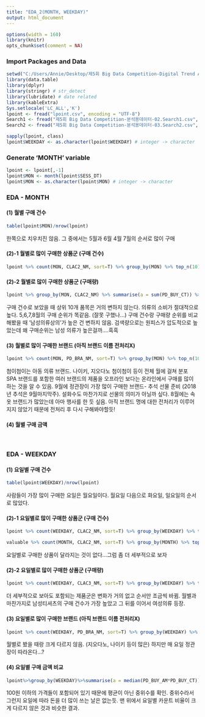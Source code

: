 ```yaml
---
title: "EDA_2(MONTH, WEEKDAY)"
output: html_document
---
```


```r
options(width = 160)
library(knitr)
opts_chunk$set(comment = NA)
```

### Import Packages and Data
```r
setwd("C:/Users/Annie/Desktop/제5회 Big Data Competition-Digital Trend Analyzer")
library(data.table)
library(dplyr)
library(stringr) # str_detect
library(lubridate) # date related
library(kableExtra)
Sys.setlocale('LC_ALL','K')
lpoint <- fread("lpoint.csv", encoding = "UTF-8")
Search1 <- fread("제5회 Big Data Competition-분석용데이터-02.Search1.csv", encoding = "UTF-8")
Search2 <- fread("제5회 Big Data Competition-분석용데이터-03.Search2.csv", encoding = "UTF-8")
```

```r
sapply(lpoint, class)
lpoint$WEEKDAY <- as.character(lpoint$WEEKDAY) # integer -> character
```

### Generate 'MONTH' variable 
```r
lpoint <- lpoint[,-1]
lpoint$MON <- month(lpoint$SESS_DT)
lpoint$MON <- as.character(lpoint$MON) # integer -> character
```

### EDA - MONTH
#### (1) 월별 구매 건수
```r
table(lpoint$MON)/nrow(lpoint)
```

한쪽으로 치우치진 않음. 그 중에서는 5월과 6월 4월 7월의 순서로 많이 구매

#### (2)-1 월별로 많이 구매한 상품군 (구매 건수)
```r
lpoint %>% count(MON, CLAC2_NM, sort=T) %>% group_by(MON) %>% top_n(10) %>% arrange(MON)
```

#### (2)-2 월별로 많이 구매한 상품군 (구매량)
```r
lpoint %>% group_by(MON, CLAC2_NM) %>% summarise(a = sum(PD_BUY_CT)) %>% top_n(10)
```

구매 건수로 보았을 때 상위 10개 품목은 거의 변하지 않는다. 의류의 소비가 절대적으로 높다. 5,6,7,8월의 구매 순위가 똑같음. (잘못 구했나...) 구매 건수랑 구매량 순위를 비교해봤을 때  '남성의류상의'가 높은 건 변하지 않음. 검색량으로는 원피스가 압도적으로 높았는데 왜 구매순위는 남성 의류가 높은걸까....흑흑 

#### (3) 월별로 많이 구매한 브랜드 (아직 브랜드 이름 전처리X)
```r
lpoint %>% count(MON, PD_BRA_NM, sort=T) %>% group_by(MON) %>% top_n(10) %>% arrange(MON)
```

첨이첨이는 아동 의류 브랜드. 나이키, 지오다노 첨이첨이 등이 전체 월에 걸쳐 분포 SPA 브랜드를 포함한 여러 브랜드의 제품을 오프라인 보다는 온라인에서 구매를 많이 하는 것을 알 수 있음. 9월에 정관장이 가장 많이 구매한 브랜드- 추석 선물 준비 (2018년 추석은 9월마지막주). 설화수도 마찬가지로 선물의 의미가 아닐까 싶다. 8월에는 속옷 브랜드가 많았는데 아마 행사를 한 듯 싶음. 아직 브랜드 명에 대한 전처리가 이루어지지 않았기 때문에 전처리 후 다시 구해봐야할듯!

#### (4) 월별 구매 금액

\ 

### EDA - WEEKDAY
#### (1) 요일별 구매 건수
```r
table(lpoint$WEEKDAY)/nrow(lpoint)
```
사람들이 가장 많이 구매한 요일은 월요일이다. 월요일 다음으로 화요일, 일요일의 순서로 많았다.

#### (2)-1 요일별로 많이 구매한 상품군 (구매 건수)
```r
lpoint %>% count(WEEKDAY, CLAC2_NM, sort=T) %>% group_by(WEEKDAY) %>% top_n(10) %>% arrange(WEEKDAY)
```

```r
valuable %>% count(MONTH, CLAC2_NM, sort=T) %>% group_by(MONTH) %>% top_n(10) %>% arrange(MONTH) %>% as.data.frame()
```


요일별로 구매한 상품이 달라지는 것이 없다...그럼 좀 더 세부적으로 보자

#### (2)-2 요일별로 많이 구매한 상품군 (구매량)
```r
lpoint %>% count(WEEKDAY, CLAC3_NM, sort=T) %>% group_by(WEEKDAY) %>% top_n(10) %>% arrange(WEEKDAY)
```

더 세부적으로 보아도 포함되는 제품군은 변화가 거의 없고 순서만 조금씩 바뀜. 월별과 마찬가지로 남성티셔츠의 구매 건수가 가장 높았고 그 뒤를 이어서 여성의류 등장. 

#### (3) 요일별로 많이 구매한 브랜드 (아직 브랜드 이름 전처리X)
```r
lpoint %>% count(WEEKDAY, PD_BRA_NM, sort=T) %>% group_by(WEEKDAY) %>% top_n(10) %>% arrange(WEEKDAY)
```
월별로 봤을 때랑 크게 다르지 않음. (지오다노, 나이키 등이 많은) 하지만 매 요일 정관장이 따라온다...?

#### (4) 요일별 구매 금액 비교
```r
lpoint%>%group_by(WEEKDAY)%>%summarise(a = median(PD_BUY_AM*PD_BUY_CT))
```
100원 이하의 가격들이 포함되어 있기 때문에 평균이 아닌 중위수를 확인. 중위수라서 그런지 요일에 따라 돈을 더 많이 쓰는 날은 없는듯. 맨 위에서 요일별 카운트 비율이 크게 다르지 않은 것과 비슷한 결과.


